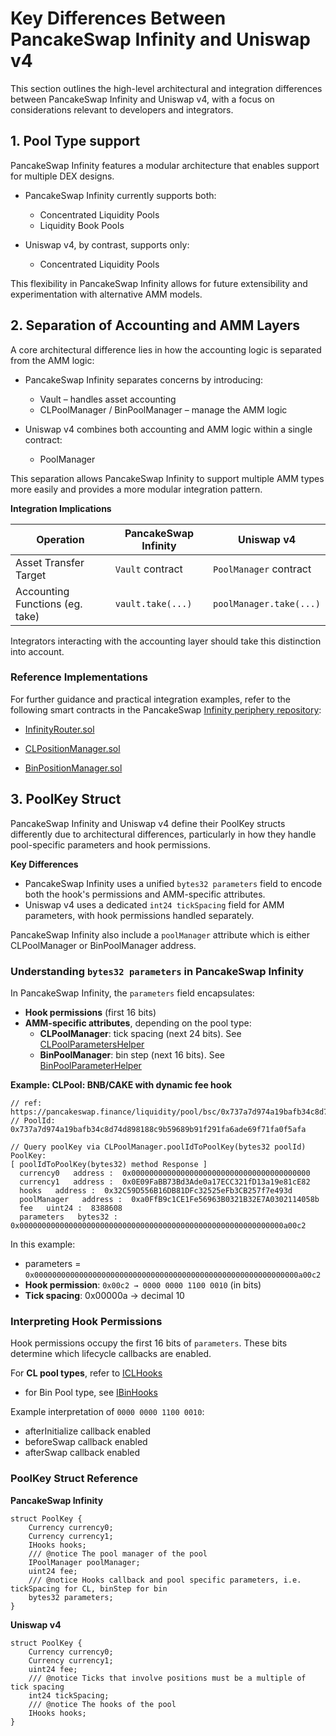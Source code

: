 # Key Differences Between PancakeSwap Infinity and Uniswap v4

This section outlines the high-level architectural and integration differences between PancakeSwap Infinity and Uniswap v4, with a focus on considerations relevant to developers and integrators.

## 1. Pool Type support 

PancakeSwap Infinity features a modular architecture that enables support for multiple DEX designs.

- PancakeSwap Infinity currently supports both:
    - Concentrated Liquidity Pools
    - Liquidity Book Pools

- Uniswap v4, by contrast, supports only:
    - Concentrated Liquidity Pools

This flexibility in PancakeSwap Infinity allows for future extensibility and experimentation with alternative AMM models.

## 2. Separation of Accounting and AMM Layers 

A core architectural difference lies in how the accounting logic is separated from the AMM logic:

- PancakeSwap Infinity separates concerns by introducing:
    - Vault – handles asset accounting
    - CLPoolManager / BinPoolManager – manage the AMM logic

- Uniswap v4 combines both accounting and AMM logic within a single contract:
    - PoolManager

This separation allows PancakeSwap Infinity to support multiple AMM types more easily and provides a more modular integration pattern.


**Integration Implications**

| Operation                       | PancakeSwap Infinity   | Uniswap v4                       |
|---------------------------------|------------------------|----------------------------------|
| Asset Transfer Target           | `Vault` contract       | `PoolManager` contract           |
| Accounting Functions (eg. take) | `vault.take(...)`      | `poolManager.take(...)`          |

Integrators interacting with the accounting layer should take this distinction into account.

### Reference Implementations

For further guidance and practical integration examples, refer to the following smart contracts in the PancakeSwap [Infinity periphery repository](https://github.com/pancakeswap/infinity-periphery):

- [InfinityRouter.sol](https://github.com/pancakeswap/infinity-periphery/blob/main/src/InfinityRouter.sol)

- [CLPositionManager.sol](https://github.com/pancakeswap/infinity-periphery/blob/main/src/pool-cl/CLPositionManager.sol)

- [BinPositionManager.sol](https://github.com/pancakeswap/infinity-periphery/blob/main/src/pool-bin/BinPositionManager.sol)

## 3. PoolKey Struct 

PancakeSwap Infinity and Uniswap v4 define their PoolKey structs differently due to architectural differences, particularly in how they handle pool-specific parameters and hook permissions.

**Key Differences**
- PancakeSwap Infinity uses a unified `bytes32 parameters` field to encode both the hook's permissions and AMM-specific attributes.
- Uniswap v4 uses a dedicated `int24 tickSpacing` field for AMM parameters, with hook permissions handled separately.

PancakeSwap Infinity also include a `poolManager` attribute which is either CLPoolManager or BinPoolManager address.

### Understanding `bytes32 parameters` in PancakeSwap Infinity

In PancakeSwap Infinity, the `parameters` field encapsulates:

- **Hook permissions** (first 16 bits)
- **AMM-specific attributes**, depending on the pool type:
    - **CLPoolManager**: tick spacing (next 24 bits). See [CLPoolParametersHelper](https://github.com/pancakeswap/infinity-core/blob/main/src/pool-cl/libraries/CLPoolParametersHelper.sol)
    - **BinPoolManager**: bin step (next 16 bits). See [BinPoolParameterHelper](https://github.com/pancakeswap/infinity-core/blob/main/src/pool-bin/libraries/BinPoolParametersHelper.sol)


**Example: CLPool: BNB/CAKE with dynamic fee hook**

```solidity
// ref: https://pancakeswap.finance/liquidity/pool/bsc/0x737a7d974a19bafb34c8d74d898188c9b59689b91f291fa6ade69f71fa0f5afa
// PoolId: 0x737a7d974a19bafb34c8d74d898188c9b59689b91f291fa6ade69f71fa0f5afa

// Query poolKey via CLPoolManager.poolIdToPoolKey(bytes32 poolId)
PoolKey: 
[ poolIdToPoolKey(bytes32) method Response ]
  currency0   address :  0x0000000000000000000000000000000000000000
  currency1   address :  0x0E09FaBB73Bd3Ade0a17ECC321fD13a19e81cE82
  hooks   address :  0x32C59D556B16DB81DFc32525eFb3CB257f7e493d
  poolManager   address :  0xa0FfB9c1CE1Fe56963B0321B32E7A0302114058b
  fee   uint24 :  8388608
  parameters   bytes32 :  0x00000000000000000000000000000000000000000000000000000000000a00c2
```

In this example: 

- parameters = `0x00000000000000000000000000000000000000000000000000000000000a00c2`
- **Hook permission**: `0x00c2 → 0000 0000 1100 0010` (in bits)
- **Tick spacing**: 0x00000a → decimal 10


### Interpreting Hook Permissions

Hook permissions occupy the first 16 bits of `parameters`. These bits determine which lifecycle callbacks are enabled.

For **CL pool types**, refer to [ICLHooks](https://github.com/pancakeswap/infinity-core/blob/main/src/pool-cl/interfaces/ICLHooks.sol)
- for Bin Pool type, see [IBinHooks](https://github.com/pancakeswap/infinity-core/blob/main/src/pool-bin/interfaces/IBinHooks.sol)

Example interpretation of `0000 0000 1100 0010`:
- afterInitialize callback enabled
- beforeSwap callback enabled
- afterSwap callback enabled

### PoolKey Struct Reference

**PancakeSwap Infinity**
```solidity
struct PoolKey {
    Currency currency0;
    Currency currency1;
    IHooks hooks;
    /// @notice The pool manager of the pool
    IPoolManager poolManager;
    uint24 fee;
    /// @notice Hooks callback and pool specific parameters, i.e. tickSpacing for CL, binStep for bin
    bytes32 parameters;
}
```

**Uniswap v4**
```solidity
struct PoolKey {
    Currency currency0;
    Currency currency1;
    uint24 fee;
    /// @notice Ticks that involve positions must be a multiple of tick spacing
    int24 tickSpacing;
    /// @notice The hooks of the pool
    IHooks hooks;
}
```
